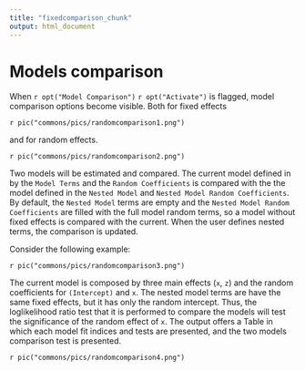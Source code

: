 ```yaml
---
title: "fixedcomparison_chunk"
output: html_document
---
```


# Models comparison

When `r opt("Model Comparison")` `r opt("Activate")` is flagged, model comparison options become visible. Both for fixed effects

`r pic("commons/pics/randomcomparison1.png")`

and for random effects.

`r pic("commons/pics/randomcomparison2.png")`

Two models will be estimated and compared. The current model defined in by the `Model Terms` and the `Random Coefficients` is compared with the the model defined in the `Nested Model` and `Nested Model Random Coefficients`. By default, the `Nested Model` terms are empty and the `Nested Model Random Coefficients` are filled with the full model random terms, so a model without fixed effects is compared with the current. When the user defines nested terms, the comparison is updated. 

Consider the following example: 

`r pic("commons/pics/randomcomparison3.png")`

The current model is composed by three main effects (`x`, `z`) and the random coefficients for `(Intercept)` and `x`. The nested model terms are have the same fixed effects, but it has only the random intercept. Thus, the loglikelihood ratio test that it is performed to compare the models will test the significance of the random effect of `x`. The output offers a Table in which each model fit indices and tests are presented, and the two models comparison test is presented.

`r pic("commons/pics/randomcomparison4.png")`



